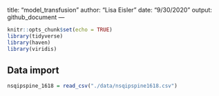 title: "model_transfusion"
author: "Lisa Eisler"
date: "9/30/2020"
output: github_document
---

```r
knitr::opts_chunk$set(echo = TRUE)
library(tidyverse)
library(haven)
library(viridis)
```

## Data import 

```r
nsqipspine_1618 = read_csv("./data/nsqipspine1618.csv")
```